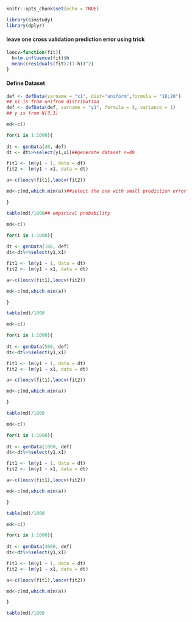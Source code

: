 
```r
knitr::opts_chunk$set(echo = TRUE)
```

```r
library(simstudy)
library(dplyr)
```

#### leave one cross validation prediction error using trick
```r
loocv=function(fit){
  h=lm.influence(fit)$h
  mean((residuals(fit)/(1-h))^2)
}
```

#### Define Dataset

```r
def <- defData(varname = "x1", dist="uniform",formula = "10;20")
## x1 is from unifrom distribution 
def <- defData(def, varname = "y1", formula = 3, variance = 1)
## y is from N(3,1)
```

```r
md<-c()

for(i in 1:1000){
  
dt <- genData(40, def)
dt <- dt%>%select(y1,x1)##generate dataset n=40

fit1 <- lm(y1 ~ 1, data = dt)
fit2 <- lm(y1 ~ x1, data = dt)

a<-c(loocv(fit1),loocv(fit2))

md<-c(md,which.min(a))##select the one with small prediction error

}

table(md)/1000## empirical probability
```

```r
md<-c()

for(i in 1:1000){
  
dt <- genData(100, def)
dt<-dt%>%select(y1,x1)

fit1 <- lm(y1 ~ 1, data = dt)
fit2 <- lm(y1 ~ x1, data = dt)

a<-c(loocv(fit1),loocv(fit2))

md<-c(md,which.min(a))

}

table(md)/1000
```

```r
md<-c()

for(i in 1:1000){
  
dt <- genData(500, def)
dt<-dt%>%select(y1,x1)

fit1 <- lm(y1 ~ 1, data = dt)
fit2 <- lm(y1 ~ x1, data = dt)

a<-c(loocv(fit1),loocv(fit2))

md<-c(md,which.min(a))

}

table(md)/1000
```

```r
md<-c()

for(i in 1:1000){
  
dt <- genData(1000, def)
dt<-dt%>%select(y1,x1)

fit1 <- lm(y1 ~ 1, data = dt)
fit2 <- lm(y1 ~ x1, data = dt)

a<-c(loocv(fit1),loocv(fit2))

md<-c(md,which.min(a))

}

table(md)/1000
```


```r
md<-c()

for(i in 1:1000){
  
dt <- genData(4000, def)
dt<-dt%>%select(y1,x1)

fit1 <- lm(y1 ~ 1, data = dt)
fit2 <- lm(y1 ~ x1, data = dt)

a<-c(loocv(fit1),loocv(fit2))

md<-c(md,which.min(a))

}

table(md)/1000
```